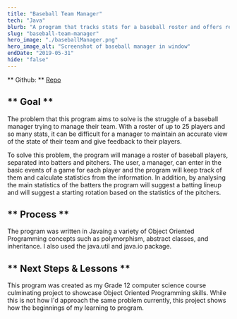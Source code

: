 ```yaml
---
title: "Baseball Team Manager"
tech: "Java"
blurb: "A program that tracks stats for a baseball roster and offers recommendations."
slug: "baseball-team-manager"
hero_image: "./baseballManager.png"
hero_image_alt: "Screenshot of baseball manager in window"
endDate: "2019-05-31"
hide: "false"
---
```


** Github: ** [Repo](https://github.com/Cormac-C/Baseball-Team-Manager)

## ** Goal **

The problem that this program aims to solve is the struggle of a baseball manager trying to manage their team.
With a roster of up to 25 players and so many stats, it can be difficult for a manager to maintain an accurate view of the state of their team and give feedback to their players.

To solve this problem, the program will manage a roster of baseball players, separated into batters and pitchers.
The user, a manager, can enter in the basic events of a game for each player and the program will keep track of them and calculate statistics from the information.
In addition, by analysing the main statistics of the batters the program will suggest a batting lineup and will suggest a starting rotation based on the statistics of the pitchers.

## ** Process **

The program was written in Javaing a variety of Object Oriented Programming concepts such as polymorphism, abstract classes, and inheritance.
I also used the java.util and java.io package.

## ** Next Steps & Lessons **

This program was created as my Grade 12 computer science course culminating project to showcase Object Oriented Programming skills.
While this is not how I'd approach the same problem currently, this project shows how the beginnings of my learning to program.
